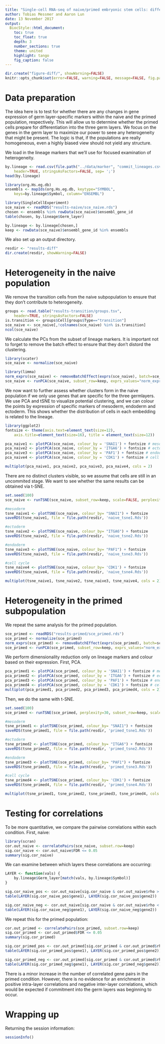 ```yaml
---
title: "Single-cell RNA-seq of naive/primed embryonic stem cells: differential variability" 
author: Tobias Messmer and Aaron Lun
date: 13 November 2017
output: 
  BiocStyle::html_document:
    toc: true
    toc_float: true
    depth: 3
    number_sections: true
    theme: united 
    highlight: tango 
    fig_caption: false
---
```


```r
dir.create("figure-diff/", showWarning=FALSE)
knitr::opts_chunk$set(error=FALSE, warning=FALSE, message=FALSE, fig.path="figure-diff/")
```

# Data preparation

The idea here is to test for whether there are any changes in gene expression of germ layer-specific markers within the naive and the primed population, respectively.
This will allow us to determine whether the primed cells prepare for differentiation into the three germ layers.
We focus on the genes in the germ layer to maximize our power to seee any heterogeneity that might be present.
The logic is that, if the populations are really homogeneous, even a highly biased view should not yield any structure.

We load in the lineage markers that we'll use for focused examination of heterogeneity.

```r
by.lineage <- read.csv(file.path("../data/marker", "commit_lineages.csv"), 
    header=TRUE, stringsAsFactors=FALSE, sep= ';')
head(by.lineage)
```

```r
library(org.Hs.eg.db)
ensembls <- mapIds(org.Hs.eg.db, keytype="SYMBOL", 
    keys=by.lineage$Symbol, column="ENSEMBL")

library(SingleCellExperiment)
sce_naive <- readRDS("results-naive/sce_naive.rds")
chosen <- ensembls %in% rowData(sce_naive)$ensembl_gene_id 
table(chosen, by.lineage$Germ_layer)

by.lineage <- by.lineage[chosen,]
keep <- rowData(sce_naive)$ensembl_gene_id %in% ensembls
```

We also set up an output directory.

```r
resdir <- "results-diff"
dir.create(resdir, showWarning=FALSE)
```

# Heterogeneity in the naive population 

We remove the transition cells from the naive subpopulation to ensure that they don't contribute to heterogeneity.

```r
groups <- read.table("results-transition/groups.tsv", 
    header=TRUE, stringsAsFactors=FALSE)
is.transition <- groups$Cell[groups$Type=="transition"]
sce_naive <- sce_naive[,!colnames(sce_naive) %in% is.transition]
ncol(sce_naive)
```

We calculate the PCs from the subset of lineage markers.
It is important not to forget to remove the batch effect to ensure that they don't distord the clustering. 

```r
library(scater)
sce_naive <- normalize(sce_naive)

library(limma)    
norm_exprs(sce_naive) <- removeBatchEffect(exprs(sce_naive), batch=sce_naive$batch) 
sce_naive <- runPCA(sce_naive, subset_row=keep, exprs_values="norm_exprs", scale=FALSE)
```

We now want to further assess whether clusters form in the naive population if we only use genes that are specific for the three germlayers. 
We use PCA and tSNE to visualize potential clustering, and we can colour the points by expression of specific markers of mesoderm, endoderm and ectoderm.
This shows whether the distribution of cells in each embedding is related to the lineage.

```r
library(ggplot2)
fontsize <- theme(axis.text=element_text(size=12), 
    axis.title=element_text(size=16), title = element_text(size=12))

pca_naive1 <- plotPCA(sce_naive, colour_by = 'SNAI1') + fontsize # mesoderm
pca_naive2 <- plotPCA(sce_naive, colour_by = 'ITGA6') + fontsize # ectoderm
pca_naive3 <- plotPCA(sce_naive, colour_by = 'PAF1') + fontsize # endoderm
pca_naive4 <- plotPCA(sce_naive, colour_by = 'CDK1') + fontsize # cell cycle

multiplot(pca_naive1, pca_naive2, pca_naive3, pca_naive4, cols = 2)
```

There are no distinct clusters visible, so we assume that cells are still in an uncommited stage. 
We want to see whether the same results can be obtained via t-SNE.

```r
set.seed(100)
sce_naive <- runTSNE(sce_naive, subset_row=keep, scale=FALSE, perplexity=30)

#mesoderm
tsne_naive1 <- plotTSNE(sce_naive, colour_by= "SNAI1") + fontsize
saveRDS(tsne_naive1, file = file.path(resdir, 'naive_tsne1.Rds'))

#ectoderm
tsne_naive2 <- plotTSNE(sce_naive, colour_by= "ITGA6") + fontsize
saveRDS(tsne_naive2, file = file.path(resdir, 'naive_tsne2.Rds'))

#endoderm
tsne_naive3 <- plotTSNE(sce_naive, colour_by= "PAF1") + fontsize
saveRDS(tsne_naive3, file = file.path(resdir, 'naive_tsne3.Rds'))

#cell cycle
tsne_naive4 <- plotTSNE(sce_naive, colour_by= 'CDK1') + fontsize
saveRDS(tsne_naive4, file = file.path(resdir, 'naive_tsne4.Rds'))

multiplot(tsne_naive1, tsne_naive2, tsne_naive3, tsne_naive4, cols = 2)
```

# Heterogeneity in the primed subpopulation

We repeat the same analysis for the primed population.

```r
sce_primed <- readRDS("results-primed/sce_primed.rds")
sce_primed <- normalize(sce_primed)
norm_exprs(sce_primed) <- removeBatchEffect(exprs(sce_primed), batch=sce_primed$batch) 
sce_primed <- runPCA(sce_primed, subset_row=keep, exprs_values="norm_exprs", scale=FALSE)
```

We perform dimensionality reduction only on lineage markers and colour based on their expression. 
First, PCA.

```r
pca_primed1 <- plotPCA(sce_primed, colour_by = 'SNAI1') + fontsize # mesoderm
pca_primed2 <- plotPCA(sce_primed, colour_by = 'ITGA6') + fontsize # ectoderm
pca_primed3 <- plotPCA(sce_primed, colour_by = 'PAF1') + fontsize # endoderm
pca_primed4 <- plotPCA(sce_primed, colour_by = 'CDK1') + fontsize # cell cycle
multiplot(pca_primed1, pca_primed2, pca_primed3, pca_primed4, cols = 2)
```

Then, we do the same with t-SNE.

```r
set.seed(100)
sce_primed <- runTSNE(sce_primed, perplexity=30, subset_row=keep, scale=FALSE)

#mesoderm
tsne_primed1 <- plotTSNE(sce_primed, colour_by= "SNAI1") + fontsize
saveRDS(tsne_primed1, file = file.path(resdir, 'primed_tsne1.Rds'))

#ectoderm
tsne_primed2 <- plotTSNE(sce_primed, colour_by= "ITGA6") + fontsize
saveRDS(tsne_primed2, file = file.path(resdir, 'primed_tsne2.Rds'))

#endoderm
tsne_primed3 <- plotTSNE(sce_primed, colour_by= "PAF1") + fontsize
saveRDS(tsne_primed3, file = file.path(resdir, 'primed_tsne3.Rds'))

#cell cycle
tsne_primed4 <- plotTSNE(sce_primed, colour_by= 'CDK1') + fontsize
saveRDS(tsne_primed4, file = file.path(resdir, 'primed_tsne4.Rds'))

multiplot(tsne_primed1, tsne_primed2, tsne_primed3, tsne_primed4, cols = 2)
```

# Testing for correlations

To be more quantitative, we compare the pairwise correlations within each condition.
First, naive:

```r
library(scran)
cor.out_naive <- correlatePairs(sce_naive, subset.row=keep)
sig.cor_naive <- cor.out_naive$FDR <= 0.05
summary(sig.cor_naive)
```

We can examine between which layers these correlations are occurring:

```r
LAYER <- function(vals) {
    by.lineage$Germ_layer[match(vals, by.lineage$Symbol)]
}

sig.cor_naive_pos <- cor.out_naive[sig.cor_naive & cor.out_naive$rho > 0,]
table(LAYER(sig.cor_naive_pos$gene1), LAYER(sig.cor_naive_pos$gene2))

sig.cor_naive_neg <- cor.out_naive[sig.cor_naive & cor.out_naive$rho < 0,]
table(LAYER(sig.cor_naive_neg$gene1), LAYER(sig.cor_naive_neg$gene2))
```

We repeat this for the primed population:

```r
cor.out_primed <- correlatePairs(sce_primed, subset.row=keep)
sig.cor_primed <- cor.out_primed$FDR <= 0.05
summary(sig.cor_primed)

sig.cor_primed_pos <- cor.out_primed[sig.cor_primed & cor.out_primed$rho > 0,]
table(LAYER(sig.cor_primed_pos$gene1), LAYER(sig.cor_primed_pos$gene2))

sig.cor_primed_neg <- cor.out_primed[sig.cor_primed & cor.out_primed$rho < 0,]
table(LAYER(sig.cor_primed_neg$gene1), LAYER(sig.cor_primed_neg$gene2))
```

There is a minor increase in the number of correlated gene pairs in the primed condition.
However, there is no evidence for an enrichment in positive intra-layer correlations and negative inter-layer correlations,
which would be expected if commitment into the germ layers was beginning to occur.

# Wrapping up

Returning the session information:

```r
sessionInfo()
```

